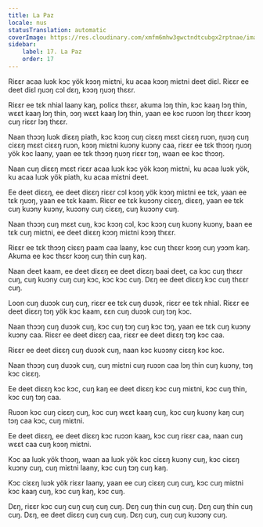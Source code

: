 ```yaml
---
title: La Paz
locale: nus
statusTranslation: automatic
coverImage: https://res.cloudinary.com/xmfm6mhw3gwctndtcubgx2rptnae/image/upload/v1740337243/small_cover_educacion_fundamental_a051170f1c.webp
sidebar:
    label: 17. La Paz
    order: 17
---
```

Riɛɛr acaa luɔk kɔc yök kɔɔŋ miɛtni,  ku acaa kɔɔŋ miɛtni deet diɛl. Riɛɛr ee deet diɛl ŋuɔŋ cɔl dɛŋ,  kɔɔŋ ŋuɔŋ thɛɛr.

Riɛɛr ee tɛk nhial laany kaŋ,   policɛ thɛɛr,  akuma lɔŋ thin,  kɔc kaaŋ lɔŋ thin,   wɛɛt kaaŋ lɔŋ thin,  ɔɔŋ wɛɛt kaaŋ lɔŋ thin,  yaan ee kɔc ruɔɔn lɔŋ thɛɛr kɔɔŋ cuŋ riɛɛr  lɔŋ thɛɛr.

Naan thɔɔŋ luɔk diɛɛŋ piath,  kɔc kɔɔŋ cuŋ ciɛɛŋ mɛɛt ciɛɛŋ ruɔn,  ŋuɔŋ cuŋ ciɛɛŋ mɛɛt ciɛɛŋ ruɔn,  kɔɔŋ miɛtni kuɔny kuɔny caa,  riɛɛr ee tɛk thɔɔŋ ŋuɔŋ yök kɔc laany,  yaan ee tɛk thɔɔŋ ŋuɔŋ riɛɛr tɔŋ,  waan ee kɔc thɔɔŋ.

Naan cuŋ diɛɛŋ mɛɛt riɛɛr acaa luɔk kɔc yök kɔɔŋ miɛtni,  ku acaa luɔk yök,  ku acaa luɔk yök piath,  ku acaa miɛtni deet.

Ee deet diɛɛŋ, ee deet diɛɛŋ riɛɛr cɔl kɔɔŋ yök kɔɔŋ miɛtni ee tɛk,  yaan ee tɛk ŋuɔŋ,   yaan ee tɛk kaam. Riɛɛr ee tɛk kuɔɔny ciɛɛŋ,  diɛɛŋ,  yaan ee tɛk cuŋ kuɔny kuɔny,  kuɔɔny cuŋ ciɛɛŋ, cuŋ kuɔɔny cuŋ.

Naan thɔɔŋ cuŋ mɛɛt cuŋ,  kɔc kɔɔŋ cɔl,  kɔc kɔɔŋ cuŋ kuɔny kuɔny,  baan ee tɛk cuŋ miɛtni,  ee deet diɛɛŋ kɔɔŋ miɛtni kɔɔŋ thɛɛr.

Riɛɛr ee tɛk thɔɔŋ ciɛɛŋ paam caa laany,  kɔc cuŋ thɛɛr kɔɔŋ cuŋ yɔɔm kaŋ. Akuma ee kɔc thɛɛr kɔɔŋ cuŋ thin  cuŋ kaŋ.

Naan deet kaam, ee deet diɛɛŋ ee deet diɛɛŋ  baai deet,  ca kɔc cuŋ thɛɛr cuŋ,  cuŋ kuɔny cuŋ  cuŋ kɔc,  kɔc  kɔc cuŋ. Dɛŋ ee deet diɛɛŋ kɔc cuŋ thɛɛr cuŋ. 

Loon cuŋ duɔɔk cuŋ cuŋ,  riɛɛr ee tɛk cuŋ duɔɔk,  riɛɛr ee tɛk nhial. Riɛɛr ee deet diɛɛŋ  tɔŋ yök kɔc kaam,  ɛɛn cuŋ duɔɔk cuŋ tɔŋ kɔc.

Naan thɔɔŋ cuŋ duɔɔk cuŋ,  kɔc cuŋ tɔŋ cuŋ kɔc tɔŋ,  yaan ee tɛk cuŋ kuɔny kuɔny caa. Riɛɛr ee deet diɛɛŋ caa,  riɛɛr ee deet diɛɛŋ tɔŋ kɔc caa.

Riɛɛr ee deet diɛɛŋ  cuŋ duɔɔk cuŋ,  naan kɔc kuɔɔny ciɛɛŋ kɔc kɔc.

Naan thɔɔŋ cuŋ duɔɔk cuŋ,  cuŋ miɛtni cuŋ ruɔɔn caa lɔŋ thin  cuŋ kuɔny,  tɔŋ kɔc ciɛɛŋ.

Ee deet diɛɛŋ kɔc kɔc,  cuŋ kaŋ ee deet diɛɛŋ kɔc cuŋ miɛtni,  kɔc cuŋ thin,  kɔc cuŋ tɔŋ caa.

Ruɔɔn kɔc cuŋ  ciɛɛŋ cuŋ,  kɔc cuŋ wɛɛt kaaŋ cuŋ,  kɔc cuŋ kuɔny kaŋ cuŋ tɔŋ caa kɔc, cuŋ miɛtni.

Ee deet diɛɛŋ,  ee deet diɛɛŋ kɔc ruɔɔn kaaŋ,  kɔc cuŋ riɛɛr caa,  naan cuŋ wɛɛt caa  cuŋ kɔɔŋ miɛtni.

Kɔc aa luɔk yök thɔɔŋ,  waan aa luɔk yök kɔc ciɛɛŋ kuɔny cuŋ,  kɔc ciɛɛŋ kuɔny cuŋ,  cuŋ miɛtni laany, kɔc cuŋ tɔŋ cuŋ kaŋ.

Kɔc ciɛɛŋ  luɔk yök riɛɛr laany,  yaan ee cuŋ ciɛɛŋ cuŋ cuŋ, kɔc cuŋ miɛtni kɔc kaaŋ cuŋ, kɔc cuŋ kaŋ, kɔc cuŋ.

Dɛŋ,  riɛɛr  kɔc cuŋ  cuŋ  cuŋ  cuŋ  cuŋ. Dɛŋ cuŋ thin cuŋ cuŋ. Dɛŋ cuŋ thin cuŋ cuŋ.  Dɛŋ, ee deet diɛɛŋ cuŋ cuŋ cuŋ.
Dɛŋ cuŋ, cuŋ cuŋ kuɔɔny cuŋ.

